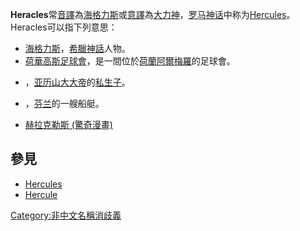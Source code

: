 '''Heracles'''常[[音譯|音譯]]為[[海格力斯|海格力斯]]或[[意譯|意譯]]為[[海格力斯|大力神]]，[[罗马神话|罗马神话]]中称为[[海克力斯|Hercules]]。Heracles可以指下列意思：

* [[海格力斯|海格力斯]]，[[希臘神話|希臘神話]]人物。
* [[荷華高斯足球會|荷華高斯足球會]]，是一間位於[[荷蘭|荷蘭]][[阿爾梅羅|阿爾梅羅]]的足球會。
* {{link-en|Heracles of Macedon|Heracles of Macedon}}，[[亚历山大大帝|亚历山大大帝]]的[[私生子|私生子]]。
* {{link-en|赫拉克勒斯号|Herakles (pusher)}}，[[芬兰|芬兰]]的一艘船艇。
* [[赫拉克勒斯_(驚奇漫畫)|赫拉克勒斯 (驚奇漫畫)]]
== 參見 ==
* [[Hercules|Hercules]]
* [[Hercule|Hercule]]

{{disambig}}

[[Category:非中文名稱消歧義|Category:非中文名稱消歧義]]